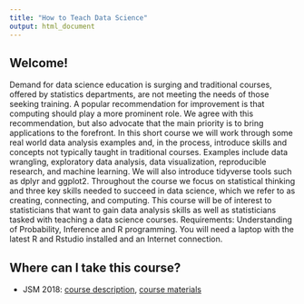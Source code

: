 ```yaml
---
title: "How to Teach Data Science"
output: html_document
---
```


## Welcome! 

Demand for data science education is surging and traditional courses, offered by statistics departments, are not meeting the needs of those seeking training. A popular recommendation for improvement is that computing should play a more prominent role. We agree with this recommendation, but also advocate that the main priority is to bring applications to the forefront. In this short course we will work through some real world data analysis examples and, in the process, introduce skills and concepts not typically taught in traditional courses. Examples include data wrangling, exploratory data analysis, data visualization, reproducible research, and machine learning. We will also introduce tidyverse tools such as dplyr and ggplot2. Throughout the course we focus on statistical thinking and three key skills needed to succeed in data science, which we refer to as creating, connecting, and computing. This course will be of interest to statisticians that want to gain data analysis skills as well as statisticians tasked with teaching a data science courses. Requirements: Understanding of Probability, Inference and R programming. You will need a laptop with the latest R and Rstudio installed and an Internet connection.

## Where can I take this course? 

* JSM 2018: [course description](http://ww2.amstat.org/meetings/jsm/2018/onlineprogram/ActivityDetails.cfm?SessionID=215370), [course materials](https://github.com/howtoteachdatascience/JSM2018)



